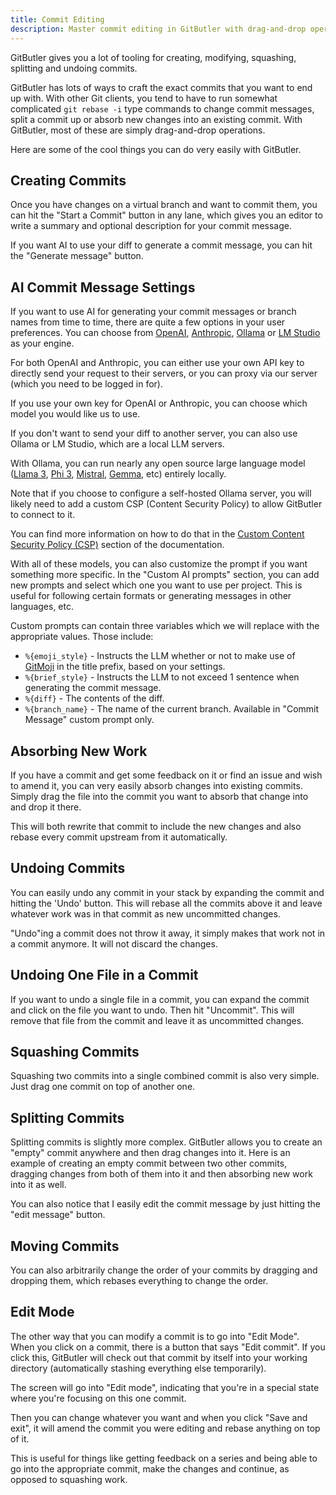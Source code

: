 ```yaml
---
title: Commit Editing
description: Master commit editing in GitButler with drag-and-drop operations for creating, modifying, squashing, and splitting commits.
---
```



GitButler gives you a lot of tooling for creating, modifying, squashing, splitting and undoing commits.

GitButler has lots of ways to craft the exact commits that you want to end up with. With other Git clients, you tend to have to run somewhat complicated `git rebase -i` type commands to change commit messages, split a commit up or absorb new changes into an existing commit. With GitButler, most of these are simply drag-and-drop operations.

Here are some of the cool things you can do very easily with GitButler.

## Creating Commits

Once you have changes on a virtual branch and want to commit them, you can hit the "Start a Commit" button in any lane, which gives you an editor to write a summary and optional description for your commit message.

<ImageSection
  className="mx-auto"
  src="https://gitbutler-docs-images-public.s3.us-east-1.amazonaws.com/commit-edit.png"
  width="800"
  height="600"
  subtitle="Crafting a commit message with our advanced floating mode editor"
/>

If you want AI to use your diff to generate a commit message, you can hit the "Generate message" button.

## AI Commit Message Settings

If you want to use AI for generating your commit messages or branch names from time to time, there are quite a few options in your user preferences. You can choose from [OpenAI](https://platform.openai.com/), [Anthropic](https://www.anthropic.com/), [Ollama](https://www.ollama.com/) or [LM Studio](https://lmstudio.ai/) as your engine.

For both OpenAI and Anthropic, you can either use your own API key to directly send your request to their servers, or you can proxy via our server (which you need to be logged in for).

<ImageSection alt="AI Commit Settings" src="/commits-02.png" />

If you use your own key for OpenAI or Anthropic, you can choose which model you would like us to use.

<ImageSection alt="AI Commit Settings" src="/commits-03.png" />

If you don't want to send your diff to another server, you can also use Ollama or LM Studio, which are a local LLM servers.

With Ollama, you can run nearly any open source large language model ([Llama 3](https://www.ollama.com/library/llama3), [Phi 3](https://www.ollama.com/library/phi3), [Mistral](https://www.ollama.com/library/mistral), [Gemma](https://www.ollama.com/library/gemma), etc) entirely locally.

Note that if you choose to configure a self-hosted Ollama server, you will likely need to add a custom CSP (Content Security Policy) to allow GitButler to connect to it.

You can find more information on how to do that in the [Custom Content Security Policy (CSP)](/troubleshooting/custom-csp) section of the documentation.

With all of these models, you can also customize the prompt if you want something more specific. In the "Custom AI prompts" section, you can add new prompts and select which one you want to use per project. This is useful for following certain formats or generating messages in other languages, etc.

<ImageSection alt="AI Commit Settings" src="/commits-04.png" />

Custom prompts can contain three variables which we will replace with the appropriate values. Those include:

- `%{emoji_style}` - Instructs the LLM whether or not to make use of [GitMoji](https://gitmoji.dev) in the title prefix, based on your settings.
- `%{brief_style}` - Instructs the LLM to not exceed 1 sentence when generating the commit message.
- `%{diff}` - The contents of the diff.
- `%{branch_name}` - The name of the current branch. Available in "Commit Message" custom prompt only.

## Absorbing New Work

If you have a commit and get some feedback on it or find an issue and wish to amend it, you can very easily absorb changes into existing commits. Simply drag the file into the commit you want to absorb that change into and drop it there.

This will both rewrite that commit to include the new changes and also rebase every commit upstream from it automatically.

<ImageSection
  className="mx-auto"
  src="https://gitbutler-docs-images-public.s3.us-east-1.amazonaws.com/absorb-work.gif"
  width="800"
  height="600"
  subtitle="Assigning work on a file to a lane, then into an existing commit"
/>

## Undoing Commits

You can easily undo any commit in your stack by expanding the commit and hitting the 'Undo' button. This will rebase all the commits above it and leave whatever work was in that commit as new uncommitted changes.

<Callout>
  "Undo"ing a commit does not throw it away, it simply makes that work not in a commit anymore. It
  will not discard the changes.
</Callout>

<ImageSection
  className="mx-auto"
  src="https://gitbutler-docs-images-public.s3.us-east-1.amazonaws.com/undoing-commits.gif"
  width="800"
  height="600"
  subtitle="Undoing a commit in GitButler"
/>

## Undoing One File in a Commit

If you want to undo a single file in a commit, you can expand the commit and click on the file you want to undo. Then hit "Uncommit". This will remove that file from the commit and leave it as uncommitted changes.

<ImageSection
  className="mx-auto"
  src="https://gitbutler-docs-images-public.s3.us-east-1.amazonaws.com/undoing-file-then-redoing.gif"
  width="800"
  height="600"
  subtitle="Uncommitting a file, then adding it back into the commit"
/>

## Squashing Commits

Squashing two commits into a single combined commit is also very simple. Just drag one commit on top of another one.

<ImageSection
  className="mx-auto"
  src="https://gitbutler-docs-images-public.s3.us-east-1.amazonaws.com/squashing.gif"
  width="800"
  height="600"
  subtitle="Squash commits together by dragging and dropping"
/>

## Splitting Commits

Splitting commits is slightly more complex. GitButler allows you to create an "empty" commit anywhere and then drag changes into it. Here is an example of creating an empty commit between two other commits, dragging changes from both of them into it and then absorbing new work into it as well.

<ImageSection
  className="mx-auto"
  src="https://gitbutler-docs-images-public.s3.us-east-1.amazonaws.com/splitting.gif"
  width="800"
  height="600"
  subtitle="Splitting commits by adding an empty commit and dragging changes into it"
/>

You can also notice that I easily edit the commit message by just hitting the "edit message" button.

## Moving Commits

You can also arbitrarily change the order of your commits by dragging and dropping them, which rebases everything to change the order.

<ImageSection
  className="mx-auto"
  src="https://gitbutler-docs-images-public.s3.us-east-1.amazonaws.com/reorder.gif"
  width="800"
  height="600"
  subtitle="Reordering commits in a branch"
/>

## Edit Mode

The other way that you can modify a commit is to go into "Edit Mode". When you click on a commit, there is a button that says "Edit commit". If you click this, GitButler will check out that commit by itself into your working directory (automatically stashing everything else temporarily).

The screen will go into "Edit mode", indicating that you're in a special state where you're focusing on this one commit.

<ImageSection
  className="mx-auto"
  src="https://gitbutler-docs-images-public.s3.us-east-1.amazonaws.com/edit-mode.gif"
  width="800"
  height="600"
  subtitle="Going into edit mode to directly edit the state of a commit"
/>

Then you can change whatever you want and when you click "Save and exit", it will amend the commit you were editing and rebase anything on top of it.

This is useful for things like getting feedback on a series and being able to go into the appropriate commit, make the changes and continue, as opposed to squashing work.
